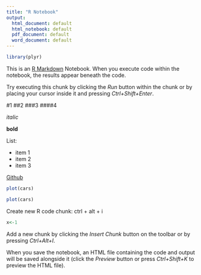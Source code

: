 ```yaml
---
title: "R Notebook"
output:
  html_document: default
  html_notebook: default
  pdf_document: default
  word_document: default
---
```



```r
library(plyr)
```


This is an [R Markdown](http://rmarkdown.rstudio.com) Notebook. When you execute code within the notebook, the results appear beneath the code. 

Try executing this chunk by clicking the *Run* button within the chunk or by placing your cursor inside it and pressing *Ctrl+Shift+Enter*. 

#1
##2
###3
####4

*italic*

**bold**


List:

* item 1
* item 2
* item 3

 [Github](www.github.com)

```r
plot(cars)

```

```r
plot(cars)
```

Create new R code chunk:
ctrl + alt + i 

```r
x<-1
```


Add a new chunk by clicking the *Insert Chunk* button on the toolbar or by pressing *Ctrl+Alt+I*.

When you save the notebook, an HTML file containing the code and output will be saved alongside it (click the *Preview* button or press *Ctrl+Shift+K* to preview the HTML file).
